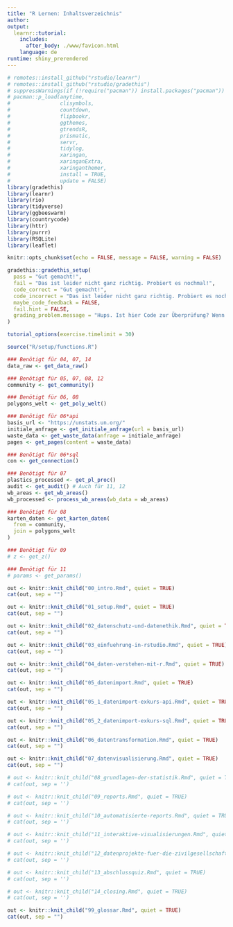 ```yaml
---
title: "R Lernen: Inhaltsverzeichnis"
author:
output: 
  learnr::tutorial:
    includes:
      after_body: ./www/favicon.html
    language: de
runtime: shiny_prerendered
---
```


```r
# remotes::install_github("rstudio/learnr")
# remotes::install_github("rstudio/gradethis")
# suppressWarnings(if (!require("pacman")) install.packages("pacman"))
# pacman::p_load(anytime,
#                clisymbols,
#                countdown,
#                flipbookr,
#                ggthemes,
#                gtrendsR,
#                prismatic,
#                servr,
#                tidylog,
#                xaringan,
#                xaringanExtra,
#                xaringanthemer,
#                install = TRUE,
#                update = FALSE)
library(gradethis)
library(learnr)
library(rio)
library(tidyverse)
library(ggbeeswarm)
library(countrycode)
library(httr)
library(purrr)
library(RSQLite)
library(leaflet)

knitr::opts_chunk$set(echo = FALSE, message = FALSE, warning = FALSE)

gradethis::gradethis_setup(
  pass = "Gut gemacht!",
  fail = "Das ist leider nicht ganz richtig. Probiert es nochmal!",
  code_correct = "Gut gemacht!",
  code_incorrect = "Das ist leider nicht ganz richtig. Probiert es nochmal!",
  maybe_code_feedback = FALSE,
  fail.hint = FALSE,
  grading_problem.message = "Hups. Ist hier Code zur Überprüfung? Wenn ja, dann liegt der Fehler bei uns. Schickt Nina bitte einen Screenshot mit der Übung und Eurer Lösung."
)

tutorial_options(exercise.timelimit = 30)

source("R/setup/functions.R")

### Benötigt für 04, 07, 14
data_raw <- get_data_raw()

### Benötigt für 05, 07, 08, 12
community <- get_community()

### Benötigt für 06, 08
polygons_welt <- get_poly_welt()

### Benötigt für 06*api
basis_url <- "https://unstats.un.org/"
initiale_anfrage <- get_initiale_anfrage(url = basis_url)
waste_data <- get_waste_data(anfrage = initiale_anfrage)
pages <- get_pages(content = waste_data)

### Benötigt für 06*sql
con <- get_connection()

### Benötigt für 07
plastics_processed <- get_pl_proc()
audit <- get_audit() # Auch für 11, 12
wb_areas <- get_wb_areas()
wb_processed <- process_wb_areas(wb_data = wb_areas)

### Benötigt für 08
karten_daten <- get_karten_daten(
  from = community,
  join = polygons_welt
)

### Benötigt für 09
# z <- get_z()

### Benötigt für 11
# params <- get_params()

``` 

<!-- ## Willkommen -->
```r
out <- knitr::knit_child("00_intro.Rmd", quiet = TRUE)
cat(out, sep = "")
```

<!-- ## Setup -->
```r
out <- knitr::knit_child("01_setup.Rmd", quiet = TRUE)
cat(out, sep = "")
```

<!-- ## Datenschutz und Datenethik -->
```r
out <- knitr::knit_child("02_datenschutz-und-datenethik.Rmd", quiet = TRUE)
cat(out, sep = "")
```

<!-- ## Einführung in RStudio -->
```r
out <- knitr::knit_child("03_einfuehrung-in-rstudio.Rmd", quiet = TRUE)
cat(out, sep = "")
```

<!-- Daten verstehen mit R -->
```r
out <- knitr::knit_child("04_daten-verstehen-mit-r.Rmd", quiet = TRUE)
cat(out, sep = "")
```

<!-- ## Datenimport und APIs -->
```r
out <- knitr::knit_child("05_datenimport.Rmd", quiet = TRUE)
cat(out, sep = "")
```

<!-- ## Exkurs: APIs-->
```r
out <- knitr::knit_child("05_1_datenimport-exkurs-api.Rmd", quiet = TRUE)
cat(out, sep = "")
```

<!-- ## Exkurs: SQL -->
```r
out <- knitr::knit_child("05_2_datenimport-exkurs-sql.Rmd", quiet = TRUE)
cat(out, sep = "")
```

<!-- ## Datentransformation -->
```r
out <- knitr::knit_child("06_datentransformation.Rmd", quiet = TRUE)
cat(out, sep = "")
```

<!-- ## Datenvisualisierung  -->
```r
out <- knitr::knit_child("07_datenvisualisierung.Rmd", quiet = TRUE)
cat(out, sep = "")
```

<!-- ## Grundlagen der Statistik -->
```r
# out <- knitr::knit_child("08_grundlagen-der-statistik.Rmd", quiet = TRUE)
# cat(out, sep = '')
```

<!-- ## Reports in R Markdown -->
```r
# out <- knitr::knit_child("09_reports.Rmd", quiet = TRUE)
# cat(out, sep = '')
```

<!-- ## Reportautomatisierung -->
```r
# out <- knitr::knit_child("10_automatisierte-reports.Rmd", quiet = TRUE)
# cat(out, sep = '')
```

<!-- ## Interaktive Visualisierungen -->
```r
# out <- knitr::knit_child("11_interaktive-visualisierungen.Rmd", quiet = TRUE)
# cat(out, sep = '')
```

<!-- ## Datenprojekte aus der Zivilgesellschaft -->
```r
# out <- knitr::knit_child("12_datenprojekte-fuer-die-zivilgesellschaft.Rmd", quiet = TRUE)
# cat(out, sep = '')
```

<!-- ## Lernzielkontrolle -->
```r
# out <- knitr::knit_child("13_abschlussquiz.Rmd", quiet = TRUE)
# cat(out, sep = '')
```

<!-- ## Und jetzt? -->
```r
# out <- knitr::knit_child("14_closing.Rmd", quiet = TRUE)
# cat(out, sep = '')
```

<!-- ## Glossar -->
```r
out <- knitr::knit_child("99_glossar.Rmd", quiet = TRUE)
cat(out, sep = "")
```
